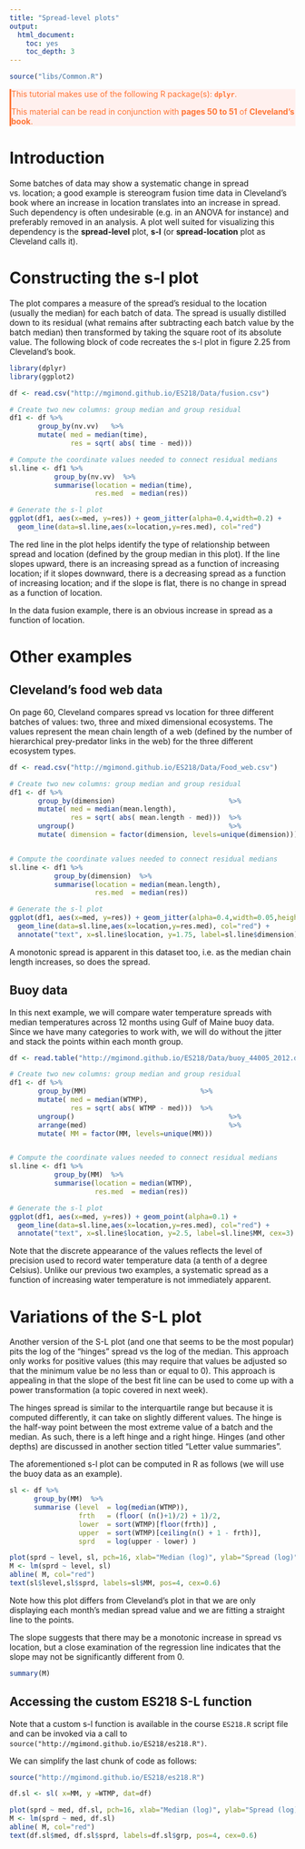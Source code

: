 ```yaml
---
title: "Spread-level plots"
output:
  html_document:
    toc: yes
    toc_depth: 3
---
```


```r
source("libs/Common.R")
```

<div style="color:#ff7535; background-color:#fff0ee ;	border-left-style: solid">
This tutorial makes use of the following R package(s): **`dplyr`**.

This material can be read in conjunction with **pages 50 to 51** of **Cleveland's book**.
</div>

# Introduction

Some batches of data may show a systematic change in spread vs. location; a good example is stereogram fusion time data in Cleveland's book where an increase in location translates into an increase in spread. Such dependency is often undesirable (e.g. in an ANOVA for instance) and preferably removed in an analysis. A plot well suited for visualizing this dependency is the **spread-level** plot, **s-l** (or **spread-location** plot as Cleveland calls it).

# Constructing the s-l plot

The plot compares a measure of the spread's residual to the location (usually the median) for each batch of data. The spread is usually distilled down to its residual (what remains after subtracting each batch value by the batch median) then transformed by taking the square root of its absolute value. The following block of code recreates the s-l plot in figure 2.25 from Cleveland's book.

```r
library(dplyr)
library(ggplot2)

df <- read.csv("http://mgimond.github.io/ES218/Data/fusion.csv")

# Create two new columns: group median and group residual
df1 <- df %>%
       group_by(nv.vv)   %>%
       mutate( med = median(time),
               res = sqrt( abs( time - med)))

# Compute the coordinate values needed to connect residual medians
sl.line <- df1 %>%
           group_by(nv.vv)  %>%
           summarise(location = median(time),
                     res.med  = median(res))

# Generate the s-l plot
ggplot(df1, aes(x=med, y=res)) + geom_jitter(alpha=0.4,width=0.2) +
  geom_line(data=sl.line,aes(x=location,y=res.med), col="red")

```

The red line in the plot helps identify the type of relationship between spread and location (defined by the group median in this plot). If the line slopes upward, there is an increasing spread as a function of increasing location; if it slopes downward, there is a decreasing spread as a function of increasing location; and if the slope is flat, there is no change in spread as a function of location.

In the data fusion example, there is an obvious increase in spread as a function of location.

# Other examples

## Cleveland's food web data

On page 60, Cleveland compares spread vs location for three different batches of values: two, three and mixed dimensional ecosystems. The values represent the mean chain length of a web (defined by the  number of hierarchical prey-predator links in the web) for the three different ecosystem types. 

```r
df <- read.csv("http://mgimond.github.io/ES218/Data/Food_web.csv")

# Create two new columns: group median and group residual
df1 <- df %>%
       group_by(dimension)                            %>%
       mutate( med = median(mean.length),
               res = sqrt( abs( mean.length - med)))  %>%
       ungroup()                                      %>%
       mutate( dimension = factor(dimension, levels=unique(dimension)))


# Compute the coordinate values needed to connect residual medians
sl.line <- df1 %>%
           group_by(dimension)  %>%
           summarise(location = median(mean.length),
                     res.med  = median(res))

# Generate the s-l plot
ggplot(df1, aes(x=med, y=res)) + geom_jitter(alpha=0.4,width=0.05,height=0) +
  geom_line(data=sl.line,aes(x=location,y=res.med), col="red") +
  annotate("text", x=sl.line$location, y=1.75, label=sl.line$dimension)

```

A monotonic spread is apparent in this dataset too, i.e. as the median chain length increases, so does the spread.

## Buoy data

In this next example, we will compare water temperature spreads with median temperatures across 12 months using Gulf of Maine buoy data. Since we have many categories to work with, we will do without the jitter and stack the points within each month group.

```r
df <- read.table("http://mgimond.github.io/ES218/Data/buoy_44005_2012.dat", header=T)

# Create two new columns: group median and group residual
df1 <- df %>%
       group_by(MM)                            %>%
       mutate( med = median(WTMP),
               res = sqrt( abs( WTMP - med)))  %>%
       ungroup()                                      %>%
       arrange(med)                                   %>%
       mutate( MM = factor(MM, levels=unique(MM)))


# Compute the coordinate values needed to connect residual medians
sl.line <- df1 %>%
           group_by(MM)  %>%
           summarise(location = median(WTMP),
                     res.med  = median(res))

# Generate the s-l plot
ggplot(df1, aes(x=med, y=res)) + geom_point(alpha=0.1) +
  geom_line(data=sl.line,aes(x=location,y=res.med), col="red") +
  annotate("text", x=sl.line$location, y=2.5, label=sl.line$MM, cex=3)

```

Note that the discrete appearance of the values reflects the level of precision used to record  water temperature data (a tenth of a degree Celsius). Unlike our previous two examples, a systematic spread as a function of increasing water temperature is not immediately apparent.

# Variations of the S-L plot

Another version of the S-L plot (and one that seems to be the most popular) pits the log of the "hinges" spread vs the log of the median. This approach only works for positive values (this may require that values be adjusted so that the minimum value be no less than or equal to 0).  This approach is appealing in that the slope of the best fit line can be used to come up with a power transformation (a topic covered in next week). 

The hinges spread is similar to the interquartile range but because it is computed differently, it can take on slightly different values. The hinge is the half-way point between the most extreme value of a batch and the median. As such, there is a left hinge and a right hinge. Hinges (and other depths) are discussed in another section titled "Letter value summaries".

The aforementioned s-l plot can be computed in R as follows (we will use the buoy data as an example).

```r
sl <- df %>% 
      group_by(MM)  %>%
      summarise (level  = log(median(WTMP)),
                 frth   = (floor( (n()+1)/2) + 1)/2,
                 lower  = sort(WTMP)[floor(frth)] ,
                 upper  = sort(WTMP)[ceiling(n() + 1 - frth)],
                 sprd   = log(upper - lower) )

plot(sprd ~ level, sl, pch=16, xlab="Median (log)", ylab="Spread (log)")
M <- lm(sprd ~ level, sl) 
abline( M, col="red")
text(sl$level,sl$sprd, labels=sl$MM, pos=4, cex=0.6)
```

Note how this plot differs from Cleveland's plot in that we are only displaying each month's median spread value and we are fitting a straight line to the points.

The slope suggests that there may be a monotonic increase in spread vs location, but a close examination of the regression line indicates that the slope may not be significantly different from 0.

```r
summary(M)
```

## Accessing the custom ES218 S-L function

Note that a custom s-l function is available in the course `ES218.R` script file and can be invoked via a call to `source("http://mgimond.github.io/ES218/es218.R")`.

We can simplify the last chunk of code as follows:

```r
source("http://mgimond.github.io/ES218/es218.R")

df.sl <- sl( x=MM, y =WTMP, dat=df)

plot(sprd ~ med, df.sl, pch=16, xlab="Median (log)", ylab="Spread (log)")
M <- lm(sprd ~ med, df.sl) 
abline( M, col="red")
text(df.sl$med, df.sl$sprd, labels=df.sl$grp, pos=4, cex=0.6)
```
